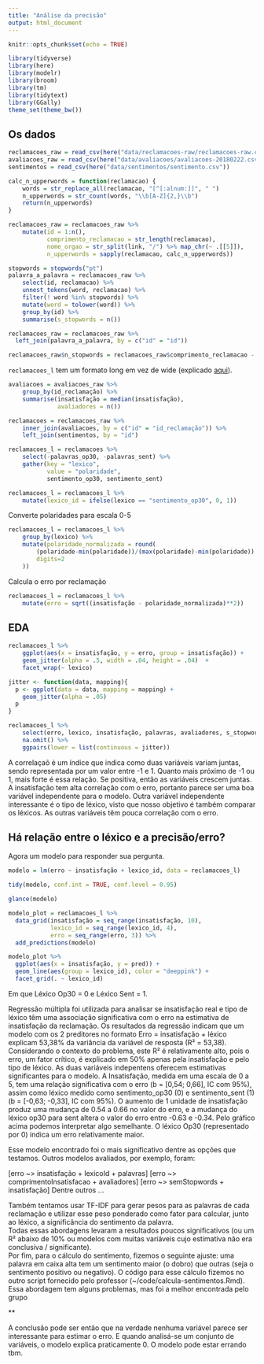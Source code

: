 ```yaml
---
title: "Análise da precisão"
output: html_document
---
```


```r
knitr::opts_chunk$set(echo = TRUE)
```

```r
library(tidyverse)
library(here)
library(modelr)
library(broom)
library(tm)
library(tidytext)
library(GGally)
theme_set(theme_bw())
```

## Os dados

```r
reclamacoes_raw = read_csv(here("data/reclamacoes-raw/reclamacoes-raw.csv"))
avaliacoes_raw = read_csv(here("data/avaliacoes/avaliacoes-20180222.csv"))
sentimentos = read_csv(here("data/sentimentos/sentimento.csv"))
```

```r
calc_n_upperwords = function(reclamacao) {
    words = str_replace_all(reclamacao, "[^[:alnum:]]", " ")
    n_upperwords = str_count(words, "\\b[A-Z]{2,}\\b")
    return(n_upperwords)
}

reclamacoes_raw = reclamacoes_raw %>% 
    mutate(id = 1:n(), 
           comprimento_reclamacao = str_length(reclamacao), 
           nome_orgao = str_split(link, "/") %>% map_chr(~ .[[5]]),
           n_upperwords = sapply(reclamacao, calc_n_upperwords))

stopwords = stopwords("pt")
palavra_a_palavra = reclamacoes_raw %>%
    select(id, reclamacao) %>% 
    unnest_tokens(word, reclamacao) %>%
    filter(! word %in% stopwords) %>%
    mutate(word = tolower(word)) %>%
    group_by(id) %>%
    summarise(s_stopwords = n())

reclamacoes_raw = reclamacoes_raw %>% 
  left_join(palavra_a_palavra, by = c("id" = "id")) 

reclamacoes_raw$n_stopwords = reclamacoes_raw$comprimento_reclamacao - reclamacoes_raw$s_stopwords
```

`reclamacoes_l` tem um formato long em vez de wide (explicado [aqui](https://sejdemyr.github.io/r-tutorials/basics/wide-and-long/)).

```r
avaliacoes = avaliacoes_raw %>% 
    group_by(id_reclamação) %>% 
    summarise(insatisfação = median(insatisfação), 
              avaliadores = n())

reclamacoes = reclamacoes_raw %>% 
    inner_join(avaliacoes, by = c("id" = "id_reclamação")) %>% 
    left_join(sentimentos, by = "id")

reclamacoes_l = reclamacoes %>%  
    select(-palavras_op30, -palavras_sent) %>% 
    gather(key = "lexico", 
           value = "polaridade", 
           sentimento_op30, sentimento_sent)

reclamacoes_l = reclamacoes_l %>%
    mutate(lexico_id = ifelse(lexico == "sentimento_op30", 0, 1))

```

Converte polaridades para escala 0-5

```r
reclamacoes_l = reclamacoes_l %>%
    group_by(lexico) %>%
    mutate(polaridade_normalizada = round(
        (polaridade-min(polaridade))/(max(polaridade)-min(polaridade)) * 5,
        digits=2
    )) 
```

Calcula o erro por reclamação

```r
reclamacoes_l = reclamacoes_l %>% 
    mutate(erro = sqrt((insatisfação - polaridade_normalizada)**2))
```


## EDA

```r
reclamacoes_l %>% 
    ggplot(aes(x = insatisfação, y = erro, group = insatisfação)) + 
    geom_jitter(alpha = .5, width = .04, height = .04)  +
    facet_wrap(~ lexico)
```

```r
jitter <- function(data, mapping){
  p <- ggplot(data = data, mapping = mapping) + 
    geom_jitter(alpha = .05)
  p
}

reclamacoes_l %>%
    select(erro, lexico, insatisfação, palavras, avaliadores, s_stopwords) %>%
    na.omit() %>%
    ggpairs(lower = list(continuous = jitter))
```

A correlaçaõ é um índice que indica como duas variáveis variam juntas, sendo representada por um valor entre -1 e 1. Quanto mais próximo de -1 ou 1, mais forte é essa relação. Se positiva, então as variáveis crescem juntas. A insatisfação tem alta correlação com o erro, portanto parece ser uma boa variável independente para o modelo. Outra variável independente interessante é o tipo de léxico, visto que nosso objetivo é também comparar os léxicos. As outras variáveis têm pouca correlação com o erro.


## Há relação entre o léxico e a precisão/erro?

Agora um modelo para responder sua pergunta.

```r
modelo = lm(erro ~ insatisfação + lexico_id, data = reclamacoes_l)

tidy(modelo, conf.int = TRUE, conf.level = 0.95)
```

```r
glance(modelo)
```

```r
modelo_plot = reclamacoes_l %>% 
  data_grid(insatisfação = seq_range(insatisfação, 10), 
            lexico_id = seq_range(lexico_id, 4),
            erro = seq_range(erro, 3)) %>% 
  add_predictions(modelo)

modelo_plot %>% 
  ggplot(aes(x = insatisfação, y = pred)) + 
  geom_line(aes(group = lexico_id), color = "deeppink") + 
  facet_grid(. ~ lexico_id)
```

Em que Léxico Op30 = 0 e Léxico Sent = 1.

Regressão múltipla foi utilizada para analisar se insatisfação real e tipo de léxico têm uma associação significativa com o erro na estimativa de insatisfação da reclamação. Os resultados da regressão indicam que um modelo com os 2 preditores no formato Erro = insatisfação + léxico explicam 53,38% da variância da variável de resposta (R² = 53,38). Considerando o contexto do problema, este R² é relativamente alto, pois o erro, um fator crítico, é explicado em 50% apenas pela insatisfação e pelo tipo de léxico.
As duas variáveis indepentens oferecem estimativas significantes para o modelo. A Insatisfação, medida em uma escala de 0 a 5, tem uma relação significativa com o erro (b = [0,54; 0,66], IC com 95%), assim como léxico medido como sentimento_op30 (0) e sentimento_sent (1) (b = [-0,63; -0,33], IC com 95%). O aumento de 1 unidade de insatisfação produz uma mudança de 0.54 a 0.66 no valor do erro, e a mudança do léxico op30 para sent altera o valor do erro entre -0.63 e -0.34.
Pelo gráfico acima podemos interpretar algo semelhante. O léxico Op30 (representado por 0) indica um erro relativamente maior.

Esse modelo encontrado foi o mais significativo dentre as opções que testamos. Outros modelos avaliados, por exemplo, foram:

\[erro  ~> insatisfação + lexicoId + palavras\]
\[erro  ~> comprimentoInsatisfacao + avaliadores\]
\[erro  ~> semStopwords + insatisfação\]
Dentre outros ...

Também tentamos usar TF-IDF para gerar pesos para as palavras de cada reclamação e utilizar esse peso ponderado como fator para calcular, junto ao léxico, a significância do sentimento da palavra.  
Todas essas abordagens levaram a resultados poucos significativos (ou um R² abaixo de 10% ou modelos com muitas variáveis cujo estimativa não era conclusiva / significante).  
Por fim, para o cálculo do sentimento, fizemos o seguinte ajuste: uma palavra em caixa alta tem um sentimento maior (o dobro) que outras (seja o sentimento positivo ou negativo). O código para esse cálculo fizemos no outro script fornecido pelo professor (~/code/calcula-sentimentos.Rmd). Essa abordagem tem alguns problemas, mas foi a melhor encontrada pelo grupo

**

A conclusão pode ser então que na verdade nenhuma variável parece ser interessante para estimar o erro. E quando analisá-se um conjunto de variáveis, o modelo explica praticamente 0. O modelo pode estar errando tbm.
